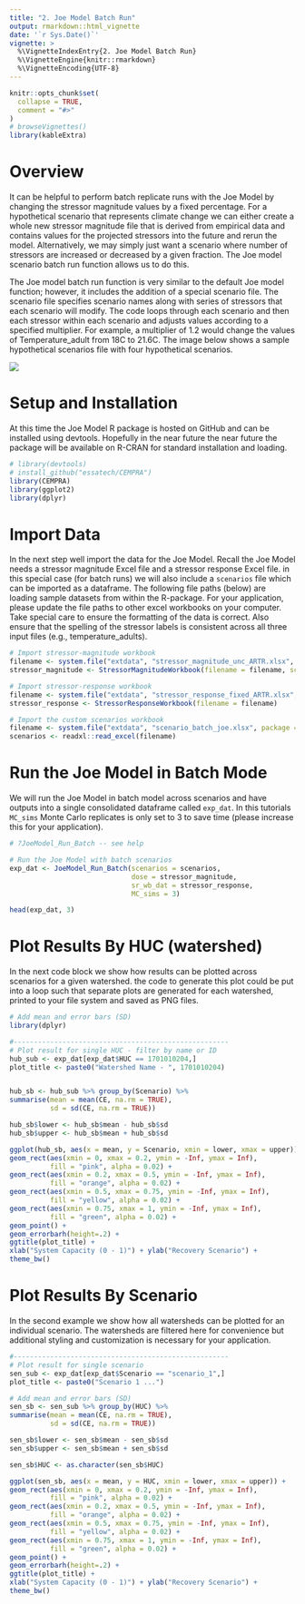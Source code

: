 ```yaml
---
title: "2. Joe Model Batch Run"
output: rmarkdown::html_vignette
date: '`r Sys.Date()`'
vignette: >
  %\VignetteIndexEntry{2. Joe Model Batch Run}
  %\VignetteEngine{knitr::rmarkdown}
  %\VignetteEncoding{UTF-8}
---
```


```r
knitr::opts_chunk$set(
  collapse = TRUE,
  comment = "#>"
)
# browseVignettes()
library(kableExtra)
```

# Overview

It can be helpful to perform batch replicate runs with the Joe Model by changing the stressor magnitude values by a fixed percentage. For a hypothetical scenario that represents climate change we can either create a whole new stressor magnitude file that is derived from empirical data and contains values for the projected stressors into the future and rerun the model. Alternatively, we may simply just want a scenario where number of stressors are increased or decreased by a given fraction. The Joe model scenario batch run function allows us to do this.

The Joe model batch run function is very similar to the default Joe model function; however, it includes the addition of a special scenario file. The scenario file specifies scenario names along with series of stressors that each scenario will modify. The code loops through each scenario and then each stressor within each scenario and adjusts values according to a specified multiplier. For example, a multiplier of 1.2 would change the values of Temperature_adult from 18C to 21.6C. The image below shows a sample hypothetical scenarios file with four hypothetical scenarios.

<img src="../man/figures/scenarios_table.png" align="center" />


# Setup and Installation

At this time the Joe Model R package is hosted on GitHub and can be installed using devtools. Hopefully in the near future the near future the package will be available on R-CRAN for standard installation and loading.

```r
# library(devtools)
# install_github("essatech/CEMPRA")
library(CEMPRA)
library(ggplot2)
library(dplyr)
```

# Import Data

In the next step well import the data for the Joe Model. Recall the Joe Model needs a stressor magnitude Excel file and a stressor response Excel file. in this special case (for batch runs) we will also include a `scenarios` file which can be imported as a dataframe. The following file paths (below) are loading sample datasets from within the R-package. For your application, please update the file paths to other excel workbooks on your computer. Take special care to ensure the formatting of the data is correct. Also ensure that the spelling of the stressor labels is consistent across all three input files (e.g., temperature_adults).

```r

# Import stressor-magnitude workbook
filename <- system.file("extdata", "stressor_magnitude_unc_ARTR.xlsx", package = "CEMPRA")
stressor_magnitude <- StressorMagnitudeWorkbook(filename = filename, scenario_worksheet = "natural_unc")

# Import stressor-response workbook
filename <- system.file("extdata", "stressor_response_fixed_ARTR.xlsx", package = "CEMPRA")
stressor_response <- StressorResponseWorkbook(filename = filename)

# Import the custom scenarios workbook
filename <- system.file("extdata", "scenario_batch_joe.xlsx", package = "CEMPRA")
scenarios <- readxl::read_excel(filename)

```

# Run the Joe Model in Batch Mode

We will run the Joe Model in batch model across scenarios and have outputs into a single consolidated dataframe called `exp_dat`. In this tutorials `MC_sims` Monte Carlo replicates is only set to 3 to save time (please increase this for your application).

```r

# ?JoeModel_Run_Batch -- see help

# Run the Joe Model with batch scenarios
exp_dat <- JoeModel_Run_Batch(scenarios = scenarios,
                              dose = stressor_magnitude,
                              sr_wb_dat = stressor_response,
                              MC_sims = 3)

head(exp_dat, 3)

```


# Plot Results By HUC (watershed)

In the next code block we show how results can be plotted across scenarios for a given watershed. the code to generate this plot could be put into a loop such that separate plots are generated for each watershed, printed to your file system and saved as PNG files.

```r

# Add mean and error bars (SD)
library(dplyr)

#-----------------------------------------------------
# Plot result for single HUC - filter by name or ID
hub_sub <- exp_dat[exp_dat$HUC == 1701010204,]
plot_title <- paste0("Watershed Name - ", 1701010204)


hub_sb <- hub_sub %>% group_by(Scenario) %>%
summarise(mean = mean(CE, na.rm = TRUE),
		  sd = sd(CE, na.rm = TRUE))

hub_sb$lower <- hub_sb$mean - hub_sb$sd
hub_sb$upper <- hub_sb$mean + hub_sb$sd

ggplot(hub_sb, aes(x = mean, y = Scenario, xmin = lower, xmax = upper)) +
geom_rect(aes(xmin = 0, xmax = 0.2, ymin = -Inf, ymax = Inf),
		  fill = "pink", alpha = 0.02) +
geom_rect(aes(xmin = 0.2, xmax = 0.5, ymin = -Inf, ymax = Inf),
		  fill = "orange", alpha = 0.02) +
geom_rect(aes(xmin = 0.5, xmax = 0.75, ymin = -Inf, ymax = Inf),
		  fill = "yellow", alpha = 0.02) +
geom_rect(aes(xmin = 0.75, xmax = 1, ymin = -Inf, ymax = Inf),
		  fill = "green", alpha = 0.02) +
geom_point() +
geom_errorbarh(height=.2) +
ggtitle(plot_title) +
xlab("System Capacity (0 - 1)") + ylab("Recovery Scenario") +
theme_bw()


```


# Plot Results By Scenario

In the second example we show how all watersheds can be plotted for an individual scenario. The watersheds are filtered here for convenience but additional styling and customization is necessary for your application.

```r


#-----------------------------------------------------
# Plot result for single scenario
sen_sub <- exp_dat[exp_dat$Scenario == "scenario_1",]
plot_title <- paste0("Scenario 1 ...")

# Add mean and error bars (SD)
sen_sb <- sen_sub %>% group_by(HUC) %>%
summarise(mean = mean(CE, na.rm = TRUE),
		  sd = sd(CE, na.rm = TRUE))

sen_sb$lower <- sen_sb$mean - sen_sb$sd
sen_sb$upper <- sen_sb$mean + sen_sb$sd

sen_sb$HUC <- as.character(sen_sb$HUC)

ggplot(sen_sb, aes(x = mean, y = HUC, xmin = lower, xmax = upper)) +
geom_rect(aes(xmin = 0, xmax = 0.2, ymin = -Inf, ymax = Inf),
		  fill = "pink", alpha = 0.02) +
geom_rect(aes(xmin = 0.2, xmax = 0.5, ymin = -Inf, ymax = Inf),
		  fill = "orange", alpha = 0.02) +
geom_rect(aes(xmin = 0.5, xmax = 0.75, ymin = -Inf, ymax = Inf),
		  fill = "yellow", alpha = 0.02) +
geom_rect(aes(xmin = 0.75, xmax = 1, ymin = -Inf, ymax = Inf),
		  fill = "green", alpha = 0.02) +
geom_point() +
geom_errorbarh(height=.2) +
ggtitle(plot_title) +
xlab("System Capacity (0 - 1)") + ylab("Recovery Scenario") +
theme_bw()


```















